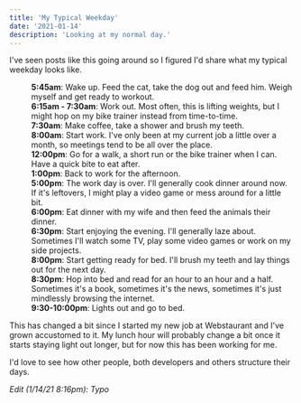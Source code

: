 ```yaml
---
title: 'My Typical Weekday'
date: '2021-01-14'
description: 'Looking at my normal day.'
---
```


I've seen posts like this going around so I figured I'd share what my typical weekday looks like.

<ul style="list-style-type: none; margin-left: 15px;">
    <li><strong class="extra">5:45am</strong>: Wake up. Feed the cat, take the dog out and feed him. Weigh myself and get ready to workout.</li>
    <li><strong class="extra">6:15am - 7:30am</strong>: Work out. Most often, this is lifting weights, but I might hop on my bike trainer instead from time-to-time.</li>
    <li><strong class="extra">7:30am</strong>: Make coffee, take a shower and brush my teeth.</li>
    <li><strong class="extra">8:00am</strong>: Start work. I've only been at my current job a little over a month, so meetings tend to be all over the place.</li>
    <li><strong class="extra">12:00pm</strong>: Go for a walk, a short run or the bike trainer when I can. Have a quick bite to eat after.</li>
    <li><strong class="extra">1:00pm</strong>: Back to work for the afternoon.</li>
    <li><strong class="extra">5:00pm</strong>: The work day is over. I'll generally cook dinner around now. If it's leftovers, I might play a video game or mess around for a little bit.</li>
    <li><strong class="extra">6:00pm</strong>: Eat dinner with my wife and then feed the animals their dinner.</li>
    <li><strong class="extra">6:30pm</strong>: Start enjoying the evening. I'll generally laze about. Sometimes I'll watch some TV, play some video games or work on my side projects.</li>
    <li><strong class="extra">8:00pm</strong>: Start getting ready for bed. I'll brush my teeth and lay things out for the next day.</li>
    <li><strong class="extra">8:30pm</strong>: Hop into bed and read for an hour to an hour and a half. Sometimes it's a book, sometimes it's the news, sometimes it's just mindlessly browsing the internet.</li>
    <li><strong class="extra">9:30-10:00pm</strong>: Lights out and go to bed.</li>
</ul>

This has changed a bit since I started my new job at Webstaurant and I've grown accustomed to it. My lunch hour will probably change a bit once it starts staying light out longer, but for now this has been working for me.

I'd love to see how other people, both developers and others structure their days.

_Edit (1/14/21 8:16pm): Typo_
